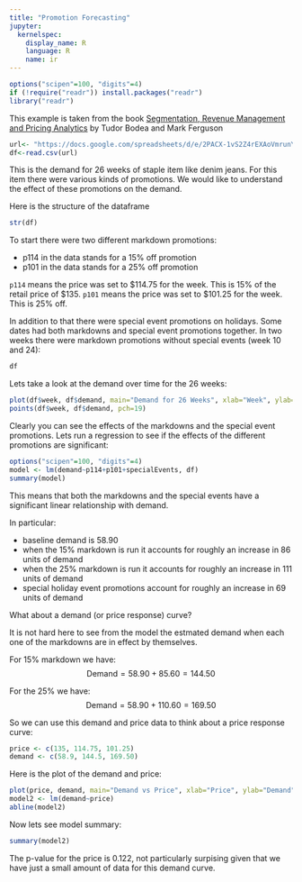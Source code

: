 ```yaml
---
title: "Promotion Forecasting"
jupyter:
  kernelspec:
    display_name: R
    language: R
    name: ir
---
```


```r
options("scipen"=100, "digits"=4)
if (!require("readr")) install.packages("readr")
library("readr")
```

This example is taken from the book [Segmentation, Revenue Management and Pricing Analytics](https://www.amazon.com/Segmentation-Revenue-Management-Pricing-Analytics/dp/0415898331) by Tudor Bodea and Mark Ferguson

```r
url<- "https://docs.google.com/spreadsheets/d/e/2PACX-1vS2Z4rEXAoVmrunY3BLJ5AX-ZH76U8bHpCCOu8mzziWK1X6WnJJiC2RmrWrLffGUxo9dCZD0HW1n15T/pub?gid=1471239210&single=true&output=csv"
df<-read.csv(url)
```

This is the demand for 26 weeks of staple item like denim jeans. For this item there were various kinds of promotions. We would like to understand the effect of these promotions on the demand. 

Here is the structure of the dataframe

```r
str(df)
```

To start there were two different markdown promotions:

* p114 in the data stands for a 15% off promotion
* p101 in the data stands for a 25% off promotion

`p114` means the price was set to \$114.75 for the week. This is 15% of the retail price of \$135. `p101` means the price was set to \$101.25 for the week. This is 25% off. 

In addition to that there were special event promotions on holidays. Some dates had both markdowns and special event promotions together. In two weeks there were markdown promotions without special events (week 10 and 24): 

```r
df
```

Lets take a look at the demand over time for the 26 weeks:

```r
plot(df$week, df$demand, main="Demand for 26 Weeks", xlab="Week", ylab="Demand", type="l")
points(df$week, df$demand, pch=19)
```

Clearly you can see the effects of the markdowns and the special event promotions. Lets run a regression to see if the effects of the different promotions are significant:

```r
options("scipen"=100, "digits"=4)
model <- lm(demand~p114+p101+specialEvents, df)
summary(model)
```

This means that both the markdowns and the special events have a significant linear relationship with demand. 

In particular:

* baseline demand is 58.90 
* when the 15% markdown is run it accounts for roughly an increase in 86 units of demand 
* when the 25% markdown is run it accounts for roughly an increase in 111 units of demand 
* special holiday event promotions account for roughly an increase in 69 units of demand 

What about a demand (or price response) curve? 

It is not hard here to see from the model the estmated demand when each one of the markdowns are in effect by themselves.

For 15% markdown we have:
$$ 
\text{Demand} = 58.90 + 85.60 = 144.50 
$$

For the 25% we have:
$$ 
\text{Demand} = 58.90 + 110.60 = 169.50 
$$

So we can use this demand and price data to think about a price response curve: 

```r
price <- c(135, 114.75, 101.25)
demand <- c(58.9, 144.5, 169.50)
```
Here is the plot of the demand and price:

```r
plot(price, demand, main="Demand vs Price", xlab="Price", ylab="Demand", pch=19)
model2 <- lm(demand~price)
abline(model2)
```

Now lets see model summary:

```r
summary(model2)
```

The p-value for the price is 0.122, not particularly surpising given that we have just a small amount of data for this demand curve.

